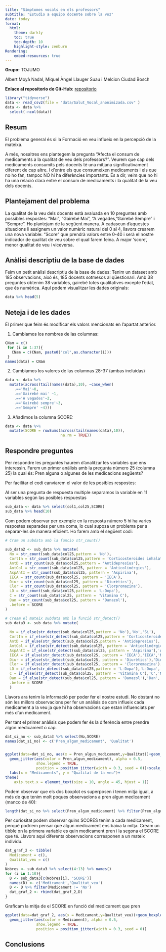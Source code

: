 ```yaml
---
title: "Símptomes vocals en els professors"
subtitle: "Estudio a equipo docente sobre la voz"
date: today
format:
  html:
    theme: darkly
    toc: true
    toc-depth: 10
    highlight-style: zenburn
Rendering:
    embed-resources: true
---
```


**Grupo:** TOJUMO

Albert Moyà Nadal, Miquel Àngel Llauger Suau i Melcion Ciudad Bosch

**Enlace al repositorio de Git-Hub:** [repositorio](https://github.com/albertmoyanadal/practica_2_ad)


```r
library("tidyverse")
data <- read_csv2(file = "data/Salut_Vocal_anonimizada.csv" )
data <- data %>%
  select(-ncol(data))
```

## Resum

El problema general és si la Formació en veu influeix en la percepció de la mateixa. 

A més, nosaltres ens plantegem la pregunta "Afecta el consum de medicaments a la qualitat de veu dels professors?". Veurem que cap dels medicaments consumits pels docents té una mitjana significativament diferent de cap altre. I d'entre els que consumeixen medicaments i els que no ho fan, tampoc NO hi ha diferències importants. És a dir, veim que no hi ha una relació clara entre el consum de medicaments i la qualitat de la veu dels docents. 

## Plantejament del problema 

La qualitat de la veu dels docents està avaluada en 10 preguntes amb possibles respostes: "Mai", "Gairebé Mai", "A vegades, "Gairebé Sempre" i "Sempre". Ho plantejam de la següent manera. A cadascun d'aquestes situacions li assignem un valor numèric natural del 0 al 4, llavors crearem una nova variable: "Score" que prendrà valors entre 0-40 i serà el nostre indicador de qualitat de veu sobre el qual farem feina. A major 'score', menor qualitat de veu i viceversa. 

## Anàlisi descriptiu de la base de dades

Feim un petit anàlisi descriptiu de la base de dades:
Tenim un dataset amb 185 observacions, això és, 185 docents sotmesos al qüestionari. Amb 38 preguntes obtenim 38 variables, gairebé totes qualitatives excepte l'edat, que és numèrica.
Aquí podem visualitzar les dades originals:

```r
data %>% head(5)
```


## Neteja i de les dades

El primer que feim és modificar els valors mencionats en l'apartat anterior.

1. Cambiamos los nombres de las columnas:
```r
CNam = c()
 for (i in 1:37){
   CNam = c(CNam, paste0("col",as.character(i)))
 }
names(data) = CNam


```

2. Cambiamos los valores de las columnas 28-37 (ambas incluidas)
```r
data <- data %>% 
  mutate(across(tail(names(data),10), ~case_when(
    .=='Mai'~0,
    .=='Gairebé mai' ~1,
    .=='A vegades'~2,
    .=='Gairebé sempre'~3,
    .=='Sempre' ~4)))
```

3. Añadimos la columna SCORE:
```r
data <- data %>% 
  mutate(SCORE = rowSums(across(tail(names(data),10)),
                         na.rm = TRUE))
```


## Respondre preguntes

Per respondre les preguntes haurem d'analitzar les variables que ens interessin. Farem un primer anàlisis amb la pregunta número 25 (columna 25) la qual és: Pren alguna o algunes de les medicacions següents? 

Per facilitar el codi canviarem el valor de les posibles respostes:

Al ser una pregunta de respuesta multiple separamos la variable en 11 variables según las posibles respuestas
```r
sub_data <- data %>% select(col1,col25,SCORE)
sub_data %>% head(10)
```
Com podem observar per exemple en la resposta número 5 hi ha varies respostes separades per una coma, lo cual suposa un problema per a separar-les de manera eficient. Ho farem amb el següent codi:

```r
# Cram un subdata amb la funcio str_count() 
  
sub_data2 <- sub_data %>% mutate(
  No = str_count(sub_data$col25,pattern = 'No'),
  CortIn = str_count(sub_data$col25,pattern = 'Corticosteroides inhalats'),
  AntD = str_count(sub_data$col25,pattern = 'Antidepresius'),
  AntCol = str_count(sub_data$col25, pattern = 'Anticolinérgics'),
  AspAntI = str_count(sub_data$col25, pattern = 'Aspirina'),
  IECA = str_count(sub_data$col25, pattern = 'IECA'),
  Diur = str_count(sub_data$col25, pattern = 'Diurètics'),
  Clor = str_count(sub_data$col25, pattern = 'Clorpromazina'),
  LD = str_count(sub_data$col25,pattern = 'L-Dopa'),
  C = str_count(sub_data$col25, pattern = 'Vitamina C'),
  Dan = str_count(sub_data$col25, pattern = 'Danazol'),
  .before = SCORE
)

```

```r
# Cream el mateix subdata amb la funció str_detect()
sub_data3 <- sub_data %>% mutate(
  
  No = if_else(str_detect(sub_data$col25,pattern = 'No'),'No','Si'),
  CortIn = if_else(str_detect(sub_data$col25,pattern = 'Corticosteroides inhalats'),'Cort','No'),
  AntD = if_else(str_detect(sub_data$col25,pattern = 'Antidepresius'),'AntD','No'),
  AntCol = if_else(str_detect(sub_data$col25, pattern = 'Anticolinérgics'),'AntCol','No'),
  AspAntI = if_else(str_detect(sub_data$col25, pattern = 'Aspirina'),'AspAntI','No'),
  IECA = if_else(str_detect(sub_data$col25, pattern = 'IECA'),'IECA','No'),
  Diur = if_else(str_detect(sub_data$col25, pattern = 'Diurètics'),'Diur','No'),
  Clor = if_else(str_detect(sub_data$col25, pattern = 'Clorpromazina'),'Clor','No'),
  LD = if_else(str_detect(sub_data$col25,pattern = 'L-Dopa'),'L-Dopa','No'),
  C = if_else(str_detect(sub_data$col25, pattern = 'Vitamina C'),'C','No'),
  Dan = if_else(str_detect(sub_data$col25, pattern = 'Danazol'),'Dan','No'),
  .before = SCORE
  )


```

Llavors ara tenim la informació per poder fer el nostre estudi. No obstant no són les millors observacions per fer un anàlisis de com influeix cada medicament a la veu ja que hi ha observacions que estan influenciats per més d'un medicament.

Per tant el primer anàlisis que podem fer és la diferència entre prendre algún medicament o cap.
```r
dat_si_no <- sub_data3 %>% select(No,SCORE)
names(dat_si_no) <- c('Pren_algun_medicament', 'Qualitat')


ggplot(data=dat_si_no, aes(x = Pren_algun_medicament,y=Qualitat))+geom_boxplot(aes(color=Pren_algun_medicament),width=0.3)+
  geom_jitter(aes(color = Pren_algun_medicament), alpha = 0.5, 
              show.legend = TRUE, 
              position = position_jitter(width = 0.3, seed = 0))+scale_x_discrete(labels=c("No","Si"))+
  labs(x = "Medicaments", y = "Qualitat de la veu")+
theme(
    axis.text.x = element_text(size = 10, angle = 45, hjust = 1))

```
Podem observar que els dos boxplot es superposen i tenen mitja igual, a més de que tenim molt poques observacions a pren algun medicament (manco de 40):

```r
length(dat_si_no %>% select(Pren_algun_medicament) %>% filter(Pren_algun_medicament =='Si') %>% .$Pren_algun_medicament)
```
Per curiositat podem observar quins SCORES tenim a cada medicament, perquè podriem pensar que algun medicament ens baixa la mitja. Cream un tibble on la primera variable es quin medicament pren i la segona el SCORE que té. Llavors aquí diferents observacions corresponen a un mateix individu.


```r
dat_graf_2 <- tibble(
  Medicament = c(),
  Qualitat_veu = c()
)
Nobres <- sub_data3 %>% select(4:13) %>% names()
for (i in 1:10){
  D <- sub_data3[c(Nobres[i], 'SCORE')]
  names(D) <- c('Medicament','Qualitat_veu')
  D <- D %>% filter(Medicament != 'No')
  dat_graf_2 <- rbind(dat_graf_2,D)
}

```


Graficam la mitja de el SCORE en funció del medicament que pren
```r
ggplot(data=dat_graf_2, aes(x = Medicament,y=Qualitat_veu))+geom_boxplot(aes(color=Medicament),width=0.3)+
  geom_jitter(aes(color = Medicament), alpha = 0.5, 
              show.legend = TRUE, 
              position = position_jitter(width = 0.3, seed = 0))

```


## Conclusions


